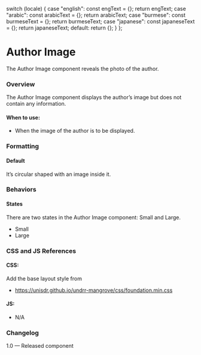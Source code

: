 
  switch (locale) {
    case "english":
      const engText = {};
      return engText;
    case "arabic":
      const arabicText = {};
      return arabicText;
    case "burmese":
      const burmeseText = {};
      return burmeseText;
    case "japanese":
      const japaneseText = {};
      return japaneseText;
    default:
      return {};
  }
};

<Meta of={AuthorImagesStories} />

# Author Image

The Author Image component reveals the photo of the author.

### Overview

The Author Image component displays the author’s image but does not contain any information.

#### When to use:

* When the image of the author is to be displayed.

### Formatting

#### Default

It’s circular shaped with an image inside it.

### Behaviors

#### States

There are two states in the Author Image component: Small and Large.

* Small
* Large

<Canvas>
  <Story of={AuthorImagesStories.DefaultAuthorImage} />
</Canvas>

### CSS and JS References

#### CSS:

Add the base layout style from

* https://unisdr.github.io/undrr-mangrove/css/foundation.min.css

#### JS:

* N/A

### Changelog

1.0 — Released component
